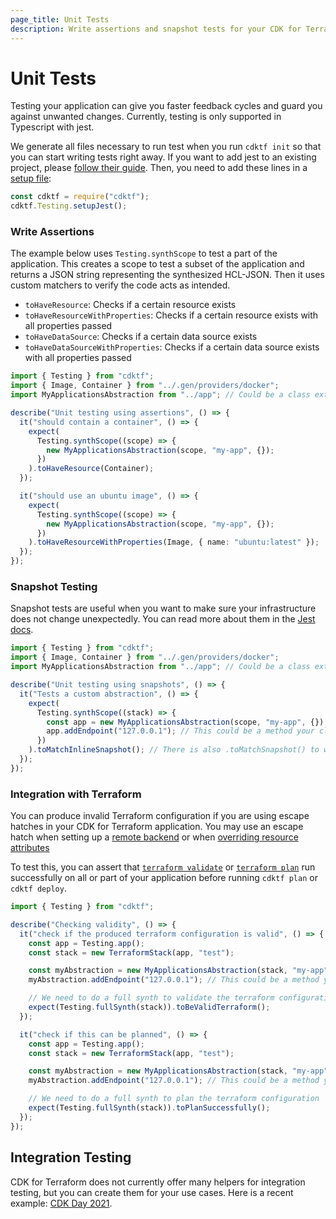 ```yaml
---
page_title: Unit Tests
description: Write assertions and snapshot tests for your CDK for Terraform application.
---
```


# Unit Tests

Testing your application can give you faster feedback cycles and guard you against unwanted changes. Currently, testing is only supported in Typescript with jest.

We generate all files necessary to run test when you run `cdktf init` so that you can start writing tests right away. If you want to add jest to an existing project, please [follow their guide](https://jestjs.io/docs/getting-started). Then, you need to add these lines in a [setup file](https://jestjs.io/docs/configuration#setupfiles-array):

```js
const cdktf = require("cdktf");
cdktf.Testing.setupJest();
```

### Write Assertions

The example below uses `Testing.synthScope` to test a part of the application. This creates a scope to test a subset of the application and returns a JSON string representing the synthesized HCL-JSON. Then it uses custom matchers to verify the code acts as intended.

- `toHaveResource`: Checks if a certain resource exists
- `toHaveResourceWithProperties`: Checks if a certain resource exists with all properties passed
- `toHaveDataSource`: Checks if a certain data source exists
- `toHaveDataSourceWithProperties`: Checks if a certain data source exists with all properties passed

```ts
import { Testing } from "cdktf";
import { Image, Container } from "../.gen/providers/docker";
import MyApplicationsAbstraction from "../app"; // Could be a class extending from cdktf.Resource

describe("Unit testing using assertions", () => {
  it("should contain a container", () => {
    expect(
      Testing.synthScope((scope) => {
        new MyApplicationsAbstraction(scope, "my-app", {});
      })
    ).toHaveResource(Container);
  });

  it("should use an ubuntu image", () => {
    expect(
      Testing.synthScope((scope) => {
        new MyApplicationsAbstraction(scope, "my-app", {});
      })
    ).toHaveResourceWithProperties(Image, { name: "ubuntu:latest" });
  });
});
```

### Snapshot Testing

Snapshot tests are useful when you want to make sure your infrastructure does not change unexpectedly. You can read more about them in the [Jest docs](https://jestjs.io/docs/snapshot-testing).

```ts
import { Testing } from "cdktf";
import { Image, Container } from "../.gen/providers/docker";
import MyApplicationsAbstraction from "../app"; // Could be a class extending from cdktf.Resource

describe("Unit testing using snapshots", () => {
  it("Tests a custom abstraction", () => {
    expect(
      Testing.synthScope((stack) => {
        const app = new MyApplicationsAbstraction(scope, "my-app", {});
        app.addEndpoint("127.0.0.1"); // This could be a method your class exposes
      })
    ).toMatchInlineSnapshot(); // There is also .toMatchSnapshot() to write the snapshot to a file
  });
});
```

### Integration with Terraform

You can produce invalid Terraform configuration if you are using escape hatches in your CDK for Terraform application. You may use an escape hatch when setting up a [remote backend](/cdktf/concepts/remote-backends) or when [overriding resource attributes](/cdktf/concepts/providers-and-resources#escape-hatch)

To test this, you can assert that [`terraform validate`](/cli/commands/validate) or [`terraform plan`](/cli/commands/plan) run successfully on all or part of your application before running `cdktf plan` or `cdktf deploy`.

```ts
import { Testing } from "cdktf";

describe("Checking validity", () => {
  it("check if the produced terraform configuration is valid", () => {
    const app = Testing.app();
    const stack = new TerraformStack(app, "test");

    const myAbstraction = new MyApplicationsAbstraction(stack, "my-app", {});
    myAbstraction.addEndpoint("127.0.0.1"); // This could be a method your class exposes

    // We need to do a full synth to validate the terraform configuration
    expect(Testing.fullSynth(stack)).toBeValidTerraform();
  });

  it("check if this can be planned", () => {
    const app = Testing.app();
    const stack = new TerraformStack(app, "test");

    const myAbstraction = new MyApplicationsAbstraction(stack, "my-app", {});
    myAbstraction.addEndpoint("127.0.0.1"); // This could be a method your class exposes

    // We need to do a full synth to plan the terraform configuration
    expect(Testing.fullSynth(stack)).toPlanSuccessfully();
  });
});
```

## Integration Testing

CDK for Terraform does not currently offer many helpers for integration testing, but you can create them for your use cases. Here is a recent example: [CDK Day 2021](https://github.com/ansgarm/talk-cdkday-2021/tree/master/test).
